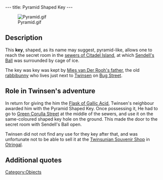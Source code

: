---
title: Pyramid Shaped Key
---

[[Image:Pyramid.gif|right]]

{{Quote|
Quote=This Pyramid is a key. If you put it in the right place, it will activate a mechanism giving you access to a secret place.|
Character=Official description}}

==Description==
This '''key''', shaped, as its name may suggest, pyramid-like, allows one to reach the secret room in the [[Citadel Island sewers|sewers of Citadel Island]], at which [[Sendell's Ball]] was surrounded by cage of ice.

The key was key was kept by [[Mies van Der Rooh's father]], the old [[rabbibunny]] who lives just next to [[Twinsen]] on [[Bug Street]].

==Role in Twinsen's adventure==
In return for giving the him the [[Flask of Gallic Acid]], Twinsen's neighbour awarded him with the Pyramid Shaped Key. Once possessing it, He had to go to [[Green Corulla Street]] at the middle of the sewers, and use it on the same-coloured shaped key hole on the ground. This made the door to the secret room with Sendell's Ball open.

Twinsen did not not find any use for they key after that, and was unfortunate not to be able to sell it at the [[Twinsunian Souvenir Shop]] in [[Otringal]].

==Additional quotes==
{{Quote|
Quote=Your neighbour just gave you a Pyramid Shaped Key.|
Character=When Twinsen received the key}}
{{Quote|
Quote=The gallic acid has revealed a text previously invisible. It mentions a small pyramid that was in my possession. Here! It's yours!|
Character=Mies van der Rooh's father}}
{{Quote|
Quote=In the secret room, in the center of the sewers, there is an enchanted globe. The Weather Wizard put it there. According to him, it has to do with the prophecy of Sendell. I preferred to lock this room: it can be opened only with the small pyramid.|
Character=A caption in the map of the sewers}}

[[Category:Objects]]